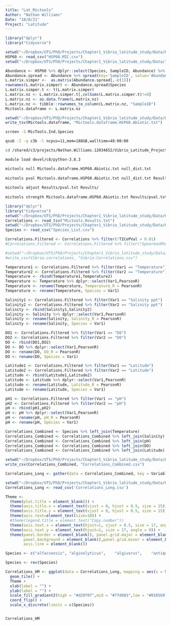 ```yaml
---
title: "Lat_Mictools"
Author: "Nathan Williams"
Date: "18/8/21"
Project: "Latitude"
---
```

```r
library("dplyr")
library("tidyverse")
```

```r
setwd("~/Dropbox/UTS/PhD/Projects/Chapter1_Vibrio_latitude_study/Data/HSP60/Data")
HSP60 <- read_csv("HSP60.MIC.csv")
setwd("~/Dropbox/UTS/PhD/Projects/Chapter1_Vibrio_latitude_study/Data/16S/Statistics_Output")

```

```r
Abundance <- HSP60 %>% dplyr::select(Species, SampleID, Abundance) %>% distinct()
Abundance.spread <- Abundance %>% spread(key='SampleID', value='Abundance', fill=0)
L.matrix.simper <-  as.matrix(Abundance.spread[,-c(1)])
rownames(L.matrix.simper) <- Abundance.spread$Species
L.matrix.simper.t <- t(L.matrix.simper)
L.matrix.nz <- L.matrix.simper.t[,colSums(L.matrix.simper.t)!=0]
L.matrix.nz <- as.data.frame(L.matrix.nz)
L.matrix.nz <- tibble::rownames_to_column(L.matrix.nz, "SampleID")
Mictools.dataframe <- L.matrix.nz
```

```r
setwd("~/Dropbox/UTS/PhD/Projects/Chapter1_Vibrio_latitude_study/Data/HSP60/Data")
write_tsv(Mictools.dataframe, "Mictools.dataframe.HSP60.Abiotic.txt")
```

```bash
screen -S MicTools.Ind.Species

qsub -I -q c3b -l ncpus=11,mem=188GB,walltime=48:00:00

cd /shared/c3/projects/Nathan.Williams.12034652/Vibrio_Latitude_Project/MicTools/Run2

module load devel/c8/python-3.8.3
```

```bash
mictools null Mictools.dataframe.HSP60.Abiotic.txt null_dist.txt
 
mictools pval Mictools.dataframe.HSP60.Abiotic.txt null_dist.txt Results/
 
mictools adjust Results/pval.txt Results/
 
mictools strength Mictools.dataframe.HSP60.Abiotic.txt Results/pval.txt Mictools.Results.txt
```

```r
library("dplyr")
library("tidyverse")
setwd("~/Dropbox/UTS/PhD/Projects/Chapter1_Vibrio_latitude_study/Data/HSP60/Statistics_Output/")
Correlations <- read_tsv("Mictools.Results.txt")
setwd("~/Dropbox/UTS/PhD/Projects/Chapter1_Vibrio_latitude_study/Data/HSP60/Data/")
Species <- read_csv("Species_List.csv")
```

```r
Correlations.Filtered <- Correlations %>% filter(!TICePVal > 0.01)
#Correlations.Filtered <- Correlations.Filtered %>% filter(!SpearmanRho > 0.05)
```

```r
#setwd("~/Dropbox/UTS/PhD/Projects/Chapter1_Vibrio_latitude_study/Data/16S/Statistics_Output")
#write_csv(Vibrio.correlations, "Vibrio.Correlations.csv")
```

```r
Temperature1 <- Correlations.Filtered %>% filter(Var1 == "Temperature")
Temperature2 <- Correlations.Filtered %>% filter(Var2 == "Temperature")
Temperature <- rbind(Temperature1,Temperature2)
Temperature <- Temperature %>% dplyr::select(Var1,PearsonR)
Temperature <- rename(Temperature, Temperature_R = PearsonR)
Temperature <- rename(Temperature, Species = Var1)
```

```r
Salinity1 <- Correlations.Filtered %>% filter(Var1 == "Salinity ppt")
Salinity2 <- Correlations.Filtered %>% filter(Var2 == "Salinity ppt")
Salinity <- rbind(Salinity1,Salinity2)
Salinity <- Salinity %>% dplyr::select(Var1,PearsonR)
Salinity <- rename(Salinity, Salinity_R = PearsonR)
Salinity <- rename(Salinity, Species = Var1)
```

```r
DO1 <- Correlations.Filtered %>% filter(Var1 == "DO")
DO2 <- Correlations.Filtered %>% filter(Var2 == "DO")
DO <- rbind(DO1,DO2)
DO <- DO %>% dplyr::select(Var1,PearsonR)
DO <- rename(DO, DO_R = PearsonR)
DO <- rename(DO, Species = Var1)
```

```r
Latitude1 <- Correlations.Filtered %>% filter(Var1 == "Latitude")
Latitude2 <- Correlations.Filtered %>% filter(Var2 == "Latitude")
Latitude <- rbind(Latitude1,Latitude2)
Latitude <- Latitude %>% dplyr::select(Var1,PearsonR)
Latitude <- rename(Latitude, Latitude_R = PearsonR)
Latitude <- rename(Latitude, Species = Var1)
```

```r
pH1 <- Correlations.Filtered %>% filter(Var1 == "pH")
pH2 <- Correlations.Filtered %>% filter(Var2 == "pH")
pH <- rbind(pH1,pH2)
pH <- pH %>% dplyr::select(Var1,PearsonR)
pH <- rename(pH, pH_R = PearsonR)
pH <- rename(pH, Species = Var1)
```

```r
Correlations_Combined <- Species %>% left_join(Temperature)
Correlations_Combined <- Correlations_Combined %>% left_join(Salinity)
Correlations_Combined <- Correlations_Combined %>% left_join(pH)
Correlations_Combined <- Correlations_Combined %>% left_join(DO)
Correlations_Combined <- Correlations_Combined %>% left_join(Latitude)
```

```r
setwd("~/Dropbox/UTS/PhD/Projects/Chapter1_Vibrio_latitude_study/Data/HSP60/Statistics_Output/")
write_csv(Correlations_Combined, "Correlations_Combined.csv")
```

```r
Correlations_Long <- gather(data = Correlations_Combined, key = Variable, value = Rvalue, -c(1))
```

```r
setwd("~/Dropbox/UTS/PhD/Projects/Chapter1_Vibrio_latitude_study/Data/HSP60/Statistics_Output/")
Correlations_Long <- read_csv('Correlations_Long.csv')
```

```r
Theme <- 
  theme(plot.title = element_blank()) +
  theme(axis.title.x = element_text(vjust = 0, hjust = 0.5, size = 15)) +
  theme(axis.title.y = element_text(vjust = 0, hjust = 0.5, size = 15)) +
  theme(axis.text=element_text(size=10)) +
  #theme(legend.title = element_text("Copy.number"))
  theme(axis.text.x = element_text(hjust=1, vjust = 0.5, size = 17, angle = 90)) +
  theme(axis.text.y = element_text(hjust=1, size = 17, angle = 0)) +
  theme(panel.border = element_blank(), panel.grid.major = element_blank(), 
        panel.background = element_blank(),panel.grid.minor = element_blank(), 
        axis.line = element_blank())

Species <- c("alfacsensis",	"alginolyticus",	"algivorus",	"antiquarius",	"azureus",	"barjaei",	"bivalvicida",	"brasiliensis",	"campbellii",	"caribbeanicus",	"chagasii",	"coralliilyticus",	"coralliirubri",	"crassostreae",	"cyclitrophicus",	"diabolicus",	"fluvialis",	"fortis",	"furnissii",	"gigantis",	"halioticoli",	"hangzhouensis",	"harveyi",	"hepatarius",	"ichthyoenteri",	"ishigakensis",	"jasicida",	"lentus",	"mangrovi",	"marisflavi",	"maritimus",	"mediterranei",	"mexicanus",	"mimicus",	"natriegens",	"navarrensis",	"neptunius",	"nigripulchritudo",	"orientalis",	"owensii",	"panuliri",	"parahaemolyticus",	"pectenicida",	"penaeicida",	"ponticus",	"rhodolitus",	"rotiferianus",	"scophthalmi",	"shilonii",	"sinaloensis",	"sonorensis",	"splendidus",	"thalassae",	"tubiashii",	"variabilis",	"vulnificus",	"xiamenensis",	"xuii")

Species <- rev(Species)

```

```r
Correlations_HM <- ggplot(data = Correlations_Long, mapping = aes(x = Species, y = Variable, fill = Rvalue))+
  geom_tile() +
  Theme +
  xlab(label = "") +
  ylab(label = "") +
  scale_fill_gradient2(high = "#d20f0f",mid = "#ffd603",low = "#0185b9",space = "Lab",na.value = "white",guide = "colourbar",aesthetics = "fill") +
  coord_flip() +
  scale_x_discrete(limits = c(Species))


Correlations_HM

```